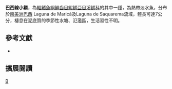 {{Speciesbox 
| taxon = Nematolebias papilliferus
| status = NE
| status_system = IUCN3.1
| authority =  [[Costa|Costa]], 2002
| synonyms = 
}}
'''巴西線小鱂'''，為[[輻鰭魚綱|輻鰭魚綱]][[鯉齒目|鯉齒目]][[鰕鱂亞目|鰕鱂亞目]][[溪鱂科|溪鱂科]]的其中一[[種|種]]，為熱帶淡水魚，分布於[[南美洲|南美洲]][[巴西|巴西]] Laguna de Maricá及Laguna de Saquarema流域，體長可達7公分，棲息在泥底質的季節性水塘、氾濫區，生活習性不明。
== 參考文獻 ==
*{{FishBase_species|genus=Nematolebias|species=papilliferus|year=2014|month=9}}

== 擴展閱讀 ==
{{refbegin}}
{{wikispecies-inline|Nematolebias papilliferus|巴西線小鱂}}
{{refend}}
{{Taxonbar|from=Q5529485}}

[[Category:線小鱂屬|B]]


{{魚類小作品}}